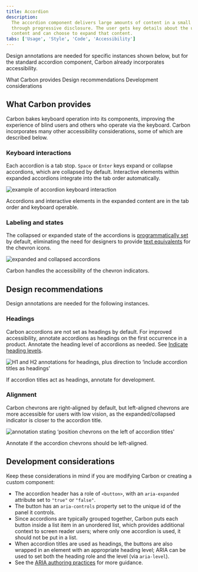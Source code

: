 ```yaml
---
title: Accordion
description:
  The accordion component delivers large amounts of content in a small space
  through progressive disclosure. The user gets key details about the underlying
  content and can choose to expand that content.
tabs: ['Usage', 'Style', 'Code', 'Accessibility']
---
```


<PageDescription>

Design annotations are needed for specific instances shown below, but for the
standard accordion component, Carbon already incorporates accessibility.

</PageDescription>

<AnchorLinks>
  <AnchorLink>What Carbon provides</AnchorLink>
  <AnchorLink>Design recommendations</AnchorLink>
  <AnchorLink>Development considerations</AnchorLink>
</AnchorLinks>

## What Carbon provides

Carbon bakes keyboard operation into its components, improving the experience of
blind users and others who operate via the keyboard. Carbon incorporates many
other accessibility considerations, some of which are described below.

### Keyboard interactions

Each accordion is a tab stop. `Space` or `Enter` keys expand or collapse
accordions, which are collapsed by default. Interactive elements within expanded
accordions integrate into the tab order automatically.

<Row>
<Column colLg={8}>

![example of accordion keyboard interaction](images/accordion-accessibility-1.png)

<Caption>
  Accordions and interactive elements in the expanded content are in the tab
  order and keyboard operable.
</Caption>

</Column>
</Row>

### Labeling and states

The collapsed or expanded state of the accordions is
[programmatically set](https://www.ibm.com/able/requirements/requirements/#4_1_2)
by default, eliminating the need for designers to provide
[text equivalents](https://www.ibm.com/able/toolkit/design/content/#alternative-text-for-visuals)
for the chevron icons.

<Row>
<Column colLg={8}>

![expanded and collapsed accordions](images/accordion-accessibility-2.png)

<Caption>Carbon handles the accessibility of the chevron indicators.</Caption>

</Column>
</Row>

## Design recommendations

Design annotations are needed for the following instances.

### Headings

Carbon accordions are not set as headings by default. For improved
accessibility, annotate accordions as headings on the first occurrence in a
product. Annotate the heading level of accordions as needed. See
[Indicate heading levels](https://www.ibm.com/able/toolkit/design/content/#headings).

<Row>
<Column colLg={8}>

![H1 and H2 annotations for headings, plus direction to ‘include accordion titles as headings'](images/accordion-accessibility-3.png)

<Caption>
  If accordion titles act as headings, annotate for development.
</Caption>

</Column>
</Row>

### Alignment

Carbon chevrons are right-aligned by default, but left-aligned chevrons are more
accessible for users with low vision, as the expanded/collapsed indicator is
closer to the accordion title.

<Row>
<Column colLg={8}>

![annotation stating ‘position chevrons on the left of accordion titles'](images/accordion-accessibility-4.png)

<Caption>Annotate if the accordion chevrons should be left-aligned.</Caption>

</Column>
</Row>

## Development considerations

Keep these considerations in mind if you are modifying Carbon or creating a
custom component:

- The accordion header has a role of `<button>`, with an `aria-expanded`
  attribute set to `"true"` or `"false"`.
- The button has an `aria-controls` property set to the unique id of the panel
  it controls.
- Since accordions are typically grouped together, Carbon puts each button
  inside a list item in an unordered list, which provides additional context to
  screen reader users; where only one accordion is used, it should not be put in
  a list.
- When accordion titles are used as headings, the buttons are also wrapped in an
  element with an appropriate heading level; ARIA can be used to set both the
  heading role and the level (via `aria-level`).
- See the
  [ARIA authoring practices](https://www.w3.org/TR/wai-aria-practices-1.2/#accordion)
  for more guidance.

